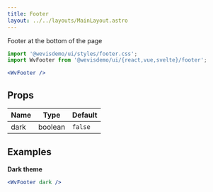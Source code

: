 ```yaml
---
title: Footer
layout: ../../layouts/MainLayout.astro
---
```



Footer at the bottom of the page

<div class="not-prose component-preview">
  <WvFooter />
</div>

```jsx
import '@wevisdemo/ui/styles/footer.css';
import WvFooter from '@wevisdemo/ui/{react,vue,svelte}/footer';
```

```jsx
<WvFooter />
```

## Props

| Name | Type    | Default |
| ---- | ------- | ------- |
| dark | boolean | `false` |

## Examples

**Dark theme**

<div class="not-prose component-preview-dark">
  <WvFooter dark />
</div>

```jsx
<WvFooter dark />
```
